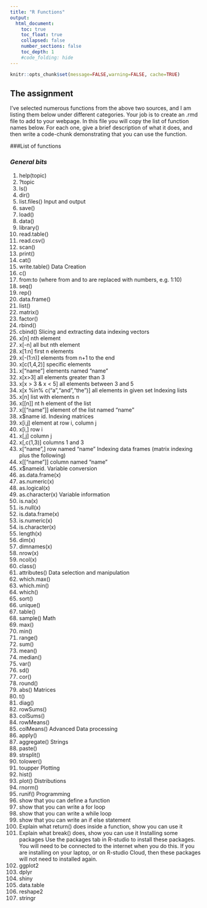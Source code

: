 ```yaml
---
title: "R Functions"
output:
  html_document:
    toc: true
    toc_float: true
    collapsed: false
    number_sections: false
    toc_depth: 1
    #code_folding: hide
---
```


```r
knitr::opts_chunk$set(message=FALSE,warning=FALSE, cache=TRUE)
```

## The assignment
I’ve selected numerous functions from the above two sources, and I am listing them below under different categories. Your job is to create an .rmd file to add to your webpage. In this file you will copy the list of function names below. For each one, give a brief description of what it does, and then write a code-chunk demonstrating that you can use the function.

###List of functions

### ***General bits***
1.	help(topic)
2.	?topic
3.	ls()
4.	dir()
5.	list.files()
Input and output
1.	save()
2.	load()
3.	data()
4.	library()
5.	read.table()
6.	read.csv()
7.	scan()
8.	print()
9.	cat()
10.	write.table()
Data Creation
1.	c()
2.	from:to (where from and to are replaced with numbers, e.g. 1:10)
3.	seq()
4.	rep()
5.	data.frame()
6.	list()
7.	matrix()
8.	factor()
9.	rbind()
10.	cbind()
Slicing and extracting data
indexing vectors
1.	x[n] nth element
2.	x[-n] all but nth element
3.	x[1:n] first n elements
4.	x[-(1:n)] elements from n+1 to the end
5.	x[c(1,4,2)] specific elements
6.	x[“name”] elements named “name”
7.	x[x>3] all elements greater than 3
8.	x[x > 3 & x < 5] all elements between 3 and 5
9.	x[x %in% c(“a”,“and”,“the”)] all elements in given set
Indexing lists
1.	x[n] list with elements n
2.	x[[n]] nt h element of the list
3.	x[[“name”]] element of the list named “name”
4.	x$name id.
Indexing matrices
1.	x[i,j] element at row i, column j
2.	x[i,] row i
3.	x[,j] column j
4.	x[,c(1,3)] columns 1 and 3
5.	x[“name”,] row named “name”
Indexing data frames (matrix indexing plus the following)
1.	x[[“name”]] column named “name”
2.	x$nameid.
Variable conversion
1.	as.data.frame(x)
2.	as.numeric(x)
3.	as.logical(x)
4.	as.character(x)
Variable information
1.	is.na(x)
2.	is.null(x)
3.	is.data.frame(x)
4.	is.numeric(x)
5.	is.character(x)
6.	length(x)
7.	dim(x)
8.	dimnames(x)
9.	nrow(x)
10.	ncol(x)
11.	class()
12.	attributes()
Data selection and manipulation
1.	which.max()
2.	which.min()
3.	which()
4.	sort()
5.	unique()
6.	table()
7.	sample()
Math
1.	max()
2.	min()
3.	range()
4.	sum()
5.	mean()
6.	median()
7.	var()
8.	sd()
9.	cor()
10.	round()
11.	abs()
Matrices
1.	t()
2.	diag()
3.	rowSums()
4.	colSums()
5.	rowMeans()
6.	colMeans()
Advanced Data processing
1.	apply()
2.	aggregate()
Strings
1.	paste()
2.	strsplit()
3.	tolower()
4.	toupper
Plotting
1.	hist()
2.	plot()
Distributions
1.	rnorm()
2.	runif()
Programming
1.	show that you can define a function
2.	show that you can write a for loop
3.	show that you can write a while loop
4.	show that you can write an if else statement
5.	Explain what return() does inside a function, show you can use it
6.	Explain what break() does, show you can use it
Installing some packages
Use the packages tab in R-studio to install these packages. You will need to be connected to the internet when you do this. If you are installing on your laptop, or on R-studio Cloud, then these packages will not need to installed again.
1.	ggplot2
2.	dplyr
3.	shiny
4.	data.table
5.	reshape2
6.	stringr


